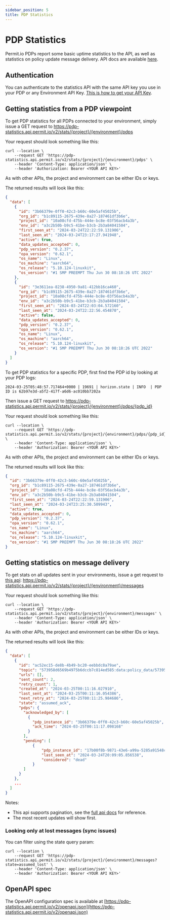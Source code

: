 ```yaml
---
sidebar_position: 5
title: PDP Statistics
---
```


# PDP Statistics

Permit.io PDPs report some basic uptime statistics to the API, as well as statistics on policy update message delivery.
API docs are available [here](https://pdp-statistics.api.permit.io/v2/redoc).

## Authentication
You can authenticate to the statistics API with the same API key you use in your PDP or any Environment API Key.
[This is how to get your API Key](/overview/connecting-your-app#1-get-your-permit-environment-api-key).

## Getting statistics from a PDP viewpoint
To get PDP statistics for all PDPs connected to your environment, simply issue a GET request to 
https://pdp-statistics.api.permit.io/v2/stats/{project}/{environment}/pdps

Your request should look something like this:
```
curl --location \
	--request GET 'https://pdp-statistics.api.permit.io/v2/stats/{project}/{environment}/pdps' \
	--header 'Content-Type: application/json' \
	--header 'Authorization: Bearer <YOUR API KEY>'
```

As with other APIs, the project and environment can be either IDs or keys.

The returned results will look like this:
```json
{
  "data": [
    {
      "id": "3b66379e-0ff0-42c3-b60c-60e5af45025b",
      "org_id": "b1c89115-2675-439e-8a27-187461df3b6e",
      "project_id": "10a08cfd-475b-444e-bc8e-03f56acb4a3b",
      "env_id": "a3c2b50b-b9c5-41be-b3cb-2b3a84041504",
      "first_seen_at": "2024-03-24T22:22:59.131906",
      "last_seen_at": "2024-03-24T23:17:27.941948",
      "active": true,
      "data_updates_accepted": 0,
      "pdp_version": "0.2.37",
      "opa_version": "0.62.1",
      "os_name": "Linux",
      "os_machine": "aarch64",
      "os_release": "5.10.124-linuxkit",
      "os_version": "#1 SMP PREEMPT Thu Jun 30 08:18:26 UTC 2022"
    },
    {
      "id": "3e3611ea-8238-4950-9a81-412bb16ca460",
      "org_id": "b1c89115-2675-439e-8a27-187461df3b6e",
      "project_id": "10a08cfd-475b-444e-bc8e-03f56acb4a3b",
      "env_id": "a3c2b50b-b9c5-41be-b3cb-2b3a84041504",
      "first_seen_at": "2024-03-24T22:03:04.572160",
      "last_seen_at": "2024-03-24T22:22:56.454870",
      "active": false,
      "data_updates_accepted": 0,
      "pdp_version": "0.2.37",
      "opa_version": "0.62.1",
      "os_name": "Linux",
      "os_machine": "aarch64",
      "os_release": "5.10.124-linuxkit",
      "os_version": "#1 SMP PREEMPT Thu Jun 30 08:18:26 UTC 2022"
    }
  ]
}
```

To get PDP statistics for a specific PDP, first find the PDP id by looking at your PDP logs:
```
2024-03-25T05:48:57.717464+0000 | 19691 | horizon.state | INFO  | PDP ID is 62b97e3d-a5f2-417f-a6d6-ac010bb7202a
```


Then issue a GET request to
https://pdp-statistics.api.permit.io/v2/stats/{project}/{environment}/pdps/{pdp_id}

Your request should look something like this:
```
curl --location \
	--request GET 'https://pdp-statistics.api.permit.io/v2/stats/{project}/{environment}/pdps/{pdp_id}' \
	--header 'Content-Type: application/json' \
	--header 'Authorization: Bearer <YOUR API KEY>'
```

As with other APIs, the project and environment can be either IDs or keys.

The returned results will look like this:
```json
{
  "id": "3b66379e-0ff0-42c3-b60c-60e5af45025b",
  "org_id": "b1c89115-2675-439e-8a27-187461df3b6e",
  "project_id": "10a08cfd-475b-444e-bc8e-03f56acb4a3b",
  "env_id": "a3c2b50b-b9c5-41be-b3cb-2b3a84041504",
  "first_seen_at": "2024-03-24T22:22:59.131906",
  "last_seen_at": "2024-03-24T23:25:30.509943",
  "active": true,
  "data_updates_accepted": 0,
  "pdp_version": "0.2.37",
  "opa_version": "0.62.1",
  "os_name": "Linux",
  "os_machine": "aarch64",
  "os_release": "5.10.124-linuxkit",
  "os_version": "#1 SMP PREEMPT Thu Jun 30 08:18:26 UTC 2022"
}
```

## Getting statistics on message delivery
To get stats on all updates sent in your environments, issue a get request to [this api](https://pdp-statistics.api.permit.io/v2/redoc#tag/Tracked-Messages/operation/get_delivery_stats_for_recent_messages): 
https://pdp-statistics.api.permit.io/v2/stats/{project}/{environment}/messages

Your request should look something like this:
```
curl --location \
	--request GET 'https://pdp-statistics.api.permit.io/v2/stats/{project}/{environment}/messages' \
	--header 'Content-Type: application/json' \
	--header 'Authorization: Bearer <YOUR API KEY>'
```

As with other APIs, the project and environment can be either IDs or keys.

The returned results will look like this:
```json
{
  "data": [
    {
      "id": "ac52ec15-de8b-4b49-bc20-eebbdc8a79ae",
      "topic": "573958d6569b4975b6dccb7c814ed585:data:policy_data/573958d6569b4975b6dccb7c814ed585",
      "urls": [],
      "sent_count": 2,
	  "retry_count": 1,
      "created_at": "2024-03-25T00:11:16.027910",
      "last_sent_at": "2024-03-25T00:11:16.054386",
      "next_retry_at": "2024-03-25T00:11:25.984686",
      "state": "assumed_ack",
      "pdps": {
        "acknowledged_by": [
          {
            "pdp_instance_id": "3b66379e-0ff0-42c3-b60c-60e5af45025b",
            "ack_time": "2024-03-25T00:11:17.098168"
          }
        ],
		"pending": [
			{
				"pdp_instance_id": "17b00f8b-9871-43e6-a99a-5285a91548cc",
				"last_seen_at": "2024-03-24T20:09:05.856538",
				"considered": "dead"
			}
		]
      }
    },
	...
  ]
}
```

Notes:
* This api supports pagination, see the [full api docs](https://pdp-statistics.api.permit.io/v2/redoc#tag/Tracked-Messages/operation/get_delivery_stats_for_recent_messages) for reference.
* The most recent updates will show first.

### Looking only at lost messages (sync issues)
You can filter using the state query param:
```
curl --location \
	--request GET 'https://pdp-statistics.api.permit.io/v2/stats/{project}/{environment}/messages?state=assumed_lost' \
	--header 'Content-Type: application/json' \
	--header 'Authorization: Bearer <YOUR API KEY>'
```

## OpenAPI spec

The OpenAPI configuration spec is available at [https://pdp-statistics.api.permit.io/v2/openapi.json](https://pdp-statistics.api.permit.io/v2/openapi.json)
